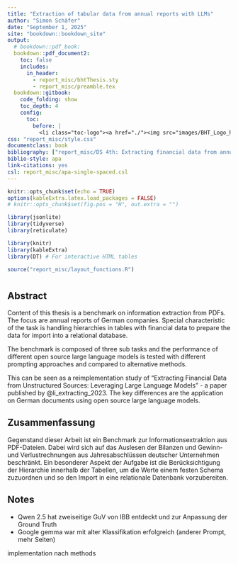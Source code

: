 ```yaml
---
title: "Extraction of tabular data from annual reports with LLMs"
author: "Simon Schäfer"
date: "September 1, 2025"
site: "bookdown::bookdown_site"
output:
  # bookdown::pdf_book:
  bookdown::pdf_document2:
    toc: false
    includes:
      in_header:
        - report_misc/bhtThesis.sty
        - report_misc/preamble.tex
  bookdown::gitbook:
    code_folding: show
    toc_depth: 4
    config:
      toc:
        before: |
          <li class="toc-logo"><a href="./"><img src="images/BHT_Logo_horizontal_Anthrazit_transparent.svg"></a></li>
css: "report_misc/style.css"
documentclass: book
bibliography: ["report_misc/DS 4th: Extracting financial data from annual reports.bib"]
biblio-style: apa
link-citations: yes
csl: report_misc/apa-single-spaced.csl
---
```


```r
knitr::opts_chunk$set(echo = TRUE)
options(kableExtra.latex.load_packages = FALSE)
# knitr::opts_chunk$set(fig.pos = "H", out.extra = "")

library(jsonlite)
library(tidyverse)
library(reticulate)

library(knitr)
library(kableExtra)
library(DT) # For interactive HTML tables
```

```r
source("report_misc/layout_functions.R")
```

\pagenumbering{gobble}
\pagestyle{empty}

# {.unlisted .unnumbered}

## Abstract {.unlisted .unnumbered}

Content of this thesis is a benchmark on information extraction from PDFs. The focus are annual reports of German companies. Special characteristic of the task is handling hierarchies in tables with financial data to prepare the data for import into a relational database.

The benchmark is composed of three sub tasks and the performance of different open source large language models is tested with different prompting approaches and compared to alternative methods.

This can be seen as a reimplementation study of "Extracting Financial Data from Unstructured Sources: Leveraging Large Language Models" - a paper published by @li_extracting_2023. The key differences are the application on German documents using open source large language models.

## Zusammenfassung {.unlisted .unnumbered}

Gegenstand dieser Arbeit ist ein Benchmark zur Informationsextraktion aus PDF-Dateien. Dabei wird sich auf das Auslesen der Bilanzen und Gewinn- und Verlustrechnungen aus Jahresabschlüssen deutscher Unternehmen beschränkt. Ein besonderer Aspekt der Aufgabe ist die Berücksichtigung der Hierarchie innerhalb der Tabellen, um die Werte einem festen Schema zuzuordnen und so den Import in eine relationale Datenbank vorzubereiten.

## Notes {.unlisted .unnumbered}

* Qwen 2.5 hat zweiseitige GuV von IBB entdeckt und zur Anpassung der Ground Truth
* Google gemma war mit alter Klassifikation erfolgreich (anderer Prompt, mehr Seiten)

implementation nach methods

\pagestyle{fancy}

\cleardoublepage
\pagenumbering{roman}
\setcounter{page}{1}
\tableofcontents

\cleardoublepage
\pagenumbering{arabic}
\setcounter{page}{1}